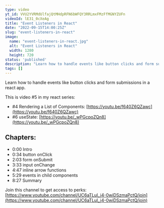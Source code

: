 ```yaml
---
type: video
yt_id: VVU2YVRMdUlfajQtMHdpRFN6bWFQY3RRLmxFMzFfMGNYZUFn
videoId: lE31_0cXeAg
title: "Event Listeners in React"
date: "2022-09-15T14:00:25Z"
slug: "event-listeners-in-react"
image: 
  name: "event-listeners-in-react.jpg"
  alt: "Event Listeners in React"
  width: 1280
  height: 720
status: 'published'
description: "Learn how to handle events like button clicks and form submissions in a react app. "
tags: []
---
```


Learn how to handle events like button clicks and form submissions in a react app. 

This is video #5 in my react series: 

* #4 Rendering a List of Components: [https://youtu.be/f640Z6QZawc](https://youtu.be/f640Z6QZawc)
* #6 useState: [https://youtu.be/_wPGcpoZQn8](https://youtu.be/_wPGcpoZQn8)

## Chapters:

* 0:00​ Intro
* 0:34 button onClick
* 2:03 form onSubmit
* 3:33 input onChange
* 4:47 inline arrow functions
* 5:29 events in child components
* 8:27 Summary

Join this channel to get access to perks:
[https://www.youtube.com/channel/UC6aTLuI_j4-0wiDSzmaPctQ/join](https://www.youtube.com/channel/UC6aTLuI_j4-0wiDSzmaPctQ/join)


